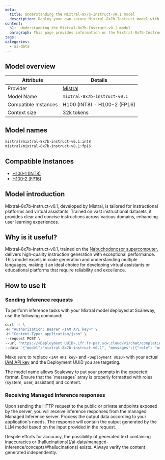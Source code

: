 ```yaml
---
meta:
  title: Understanding the Mixtral-8x7b-Instruct-v0.1 model
  description: Deploy your own secure Mixtral-8x7b-Instruct model with Scaleway Managed Inference. Privacy-focused, fully managed.
content:
  h1:  Understanding the Mixtral-8x7b-Instruct-v0.1 model
  paragraph: This page provides information on the Mixtral-8x7b-Instruct-v0.1 model
tags: 
categories:
  - ai-data
---
```


## Model overview

| Attribute       | Details                            |
|-----------------|------------------------------------|
| Provider        | [Mistral](https://mistral.ai/technology/#models)                         |
| Model Name      | `mixtral-8x7b-instruct-v0.1`       |
| Compatible Instances | H100 (INT8) - H100-2 (FP16)                 |
| Context size | 32k tokens    |

## Model names

```bash
mistral/mixtral-8x7b-instruct-v0.1:int8
mistral/mixtral-8x7b-instruct-v0.1:fp16
```

## Compatible Instances

- [H100-1 (INT8)](https://www.scaleway.com/en/h100-pcie-try-it-now/)
- [H100-2 (FP16)](https://www.scaleway.com/en/h100-pcie-try-it-now/)

## Model introduction

Mixtral-8x7b-Instruct-v0.1, developed by Mistral, is tailored for instructional platforms and virtual assistants.
Trained on vast instructional datasets, it provides clear and concise instructions across various domains, enhancing user learning experiences.

## Why is it useful?

Mixtral-8x7b-Instruct-v0.1, trained on the [Nabuchodonosor supercomputer](https://www.scaleway.com/en/ai-supercomputers/), delivers high-quality instruction generation with exceptional performance.
This model excels in code generation and understanding multiple languages, making it an ideal choice for developing virtual assistants or educational platforms that require reliability and excellence.


## How to use it

### Sending Inference requests

To perform inference tasks with your Mixtral model deployed at Scaleway, use the following command:

```bash
curl -s \
-H "Authorization: Bearer <IAM API key>" \
-H "Content-Type: application/json" \
--request POST \
--url "https://<Deployment UUID>.ifr.fr-par.scw.cloud/v1/chat/completions" \
--data '{"model":"mixtral-8x7b-instruct-v0.1", "messages":[{"role": "user","content": "Sing me a song about Scaleway"}], "max_tokens": 200, "top_p": 1, "temperature": 1, "stream": false}'
```

Make sure to replace `<IAM API key>` and `<Deployment UUID>` with your actual [IAM API key](/identity-and-access-management/iam/how-to/create-api-keys/) and the Deployment UUID you are targeting.

<Message type="tip">
  The model name allows Scaleway to put your prompts in the expected format.
</Message>

<Message type="note">
  Ensure that the `messages` array is properly formatted with roles (system, user, assistant) and content.
</Message>

### Receiving Managed Inference responses

Upon sending the HTTP request to the public or private endpoints exposed by the server, you will receive inference responses from the managed Managed Inference server. 
Process the output data according to your application's needs. The response will contain the output generated by the LLM model based on the input provided in the request.

<Message type="note">
  Despite efforts for accuracy, the possibility of generated text containing inaccuracies or [hallucinations](/ai-data/managed-inference/concepts/#hallucinations) exists. Always verify the content generated independently.
</Message>
